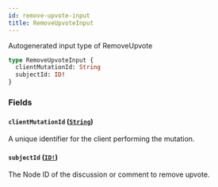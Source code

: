 ```yaml
---
id: remove-upvote-input
title: RemoveUpvoteInput
---
```


Autogenerated input type of RemoveUpvote

```graphql
type RemoveUpvoteInput {
  clientMutationId: String
  subjectId: ID!
}
```

### Fields

#### `clientMutationId` ([`String`](/docs/api/scalars/string))

A unique identifier for the client performing the mutation.

#### `subjectId` ([`ID!`](/docs/api/scalars/id))

The Node ID of the discussion or comment to remove upvote.
